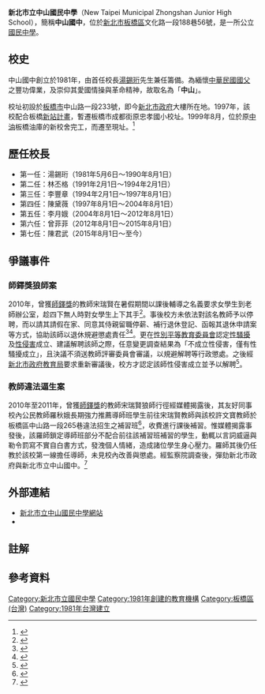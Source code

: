 {{Otheruses|subject=[[新北市|新北市]][[板橋區_(台灣)|板橋區]]的一所國民中學|other=其他的中山國中|中山國中}}
{{Multiple issues|
{{Copypaste|time=2022-05-01T07:36:08+00:00}}
{{Newsrelease|time=2022-05-01T07:36:08+00:00}}
{{Refimprove|time=2022-05-01T07:36:08+00:00}}
}}
{{Infobox School
| name = 新北市立中山國中
| address = {{flagicon|TWN}}[[新北市|新北市]][[板橋區_(台灣)|板橋區]]文化路一段188巷56號
| founded = 1981年1月<ref name=學校資料>{{Cite web|url=https://esa.ntpc.edu.tw/jsp/schdata/schdata2.jsp?schno=014505|title=學校資料-新北市立中山國民中學|publisher=新北市政府教育局|access-date= 2021-07-21|archiveurl=https://web.archive.org/web/20210721101920/https://esa.ntpc.edu.tw/jsp/schdata/schdata2.jsp?schno=014505| archivedate=2021-04-21| deadurl=no}}</ref>
| logo = [[File:新北市立中山國民中學校徽.jpg|120px]]
| logo_caption = 校徽
| district = [[新北市|新北市]][[板橋區_(台灣)|板橋區]]民安、廣新、玉光、光仁、新民、西安、漢生、百壽、介壽、雙玉、黃石、挹秀、赤松、流芳、留侯、民權、華江、莊敬、埤墘、永安、忠誠、公館、香丘（自由學區）等里
| schooltype = [[公立|市立]][[初級中學|國民中學]]
| affiliation = [[新北市政府|新北市政府]]
| principal = 陳君武
| free_label = 家長會長
| free_text = 陳啓烽
| publication = 中山愛苗<ref name=中山愛苗>{{cite web| url =https://web.csjh.ntpc.edu.tw/p/403-1000-84.php| title =新北市立中山國民中學網站-中山愛苗|access-date= 2022-05-13|archiveurl=https://web.archive.org/web/20210721101920/https://esa.ntpc.edu.tw/jsp/schdata/schdata2.jsp?schno=014505| archivedate=2021-07-21| deadurl=}}</ref>
| motto = 公、誠、勤、毅
| classes = 七年級30班、八年級29班、九年級30班（共89班）<ref name=學校資料/>
| students = 全校2751人<ref name=學校資料/>
| number = +886-2-2250-8250
| fax = +886-2-2250-8258
| website = [https://www.csjh.ntpc.edu.tw www.csjh.ntpc.edu.tw]
}}

'''新北市立中山國民中學'''（New Taipei Municipal Zhongshan Junior High School），簡稱'''中山國中'''，位於[[新北市|新北市]][[板橋區_(台灣)|板橋區]]文化路一段188巷56號，是一所公立[[國民中學|國民中學]]。

==校史==
中山國中創立於1981年，由首任校長[[湯錫珩|湯錫珩]]先生兼任籌備。為緬懷[[中華民國國父|中華民國國父]]之豐功偉業，及崇仰其愛國情操與革命精神，故取名為「'''中山'''」。

校址初設於[[板橋市|板橋市]]中山路一段233號，即今[[新北市政府|新北市政府]]大樓所在地。1997年，該校配合板橋[[新板橋車站特定專用區|新站計畫]]，暫遷板橋市成都街原忠孝國小校址。1999年8月，位於原[[台灣中油|中油]]板橋油庫的新校舍完工，而遷至現址。<ref name=歷史的軌跡>{{Cite web|url=https://www.csjh.ntpc.edu.tw/p/404-1000-3851.php|title=新北市立中山國民中學網站-歷史的軌跡|access-date= 2021-09-08|archiveurl=https://web.archive.org/web/20210908152917/https://www.csjh.ntpc.edu.tw/p/404-1000-3851.php| archivedate=2021-09-08| deadurl=no}}</ref>

==歷任校長==
*第一任：湯錫珩（1981年5月6日～1990年8月1日）
*第二任：林丕格（1991年2月1日～1994年2月1日）
*第三任：李豐章（1994年2月1日～1997年8月1日）
*第四任：陳黛薇（1997年8月1日～2004年8月1日）
*第五任：李月娥（2004年8月1日～2012年8月1日）
*第六任：曾菲菲（2012年8月1日～2015年8月1日）
*第七任：陳君武（2015年8月1日～至今）

==爭議事件==
===師鐸獎狼師案===
2010年，曾獲[[師鐸獎|師鐸獎]]的教師宋瑞賢在暑假期間以課後輔導之名義要求女學生到老師辦公室，趁四下無人時對女學生上下其手<ref>{{cite web|url =https://news.ltn.com.tw/news/society/paper/515302|title =名師鹹豬手 學校掩護退休|author=何瑞玲|date =2011-08-10|agency=[[自由時報|自由時報]]|access-date=2022-04-24|archive-url=https://web.archive.org/web/20170519035136/http://news.ltn.com.tw/news/society/paper/515302|archive-date=2017-05-19|deadurl=no|language=zh-tw}}</ref>。事後校方未依法對該名教師予以停聘，而以請其請假在家、同意其侍親留職停薪、補行退休登記、函報其退休申請案等方式，協助該師以退休規避懲處責任<ref>{{cite web|url =https://news.ltn.com.tw/news/local/paper/508772|title =師鐸狼師核准退休 監院糾正中山國中|author=郭顏慧、陳慧萍、林曉雲|date =2011-07-15|agency=[[自由時報|自由時報]]|access-date=2022-04-24|archive-url=https://web.archive.org/web/20170515065432/http://news.ltn.com.tw/news/local/paper/508772|archive-date=2017-05-15|deadurl=no|language=zh-tw}}</ref><ref>{{cite web|url =https://www.chinatimes.com/newspapers/20110715000374-260102?chdtv|title =校長縱容性侵 監委糾舉：失格！|author=鄭閔聲|date =2011-07-15|agency=[[中國時報|中國時報]]|access-date=2022-04-24|archive-url=https://web.archive.org/web/20220424114951/https://www.chinatimes.com/newspapers/20110715000374-260102?chdtv|archive-date=2022-04-24|deadurl=no|language=zh-tw}}</ref>。更在[[性別平等教育委員會|性別平等教育委員會]]認定[[性騷擾|性騷擾]]及[[性侵害|性侵害]]成立、建議解聘該師之際，任意變更調查結果為「不成立性侵害，僅有性騷擾成立」，且決議不須送教師評審委員會審議，以規避解聘等行政懲處。之後經[[新北市政府教育局|新北市政府教育局]]要求重新審議後，校方才認定該師性侵害成立並予以解聘<ref>{{cite web|url =https://www.cy.gov.tw/Message_Message/21607/%E6%96%B0%E5%8C%97%E5%B8%82%E5%B8%AB%E9%90%B8%E7%8D%8E%E7%8B%BC%E5%B8%AB%E6%A1%88%E6%96%B0%E8%81%9E%E7%A8%BF.pdf|title =新北市師鐸獎狼師案新聞稿|publisher=[[監察院|監察院]]|access-date=2022-04-24|archive-url=https://web.archive.org/web/20220424120359/https://www.cy.gov.tw/Message_Message/21607/%E6%96%B0%E5%8C%97%E5%B8%82%E5%B8%AB%E9%90%B8%E7%8D%8E%E7%8B%BC%E5%B8%AB%E6%A1%88%E6%96%B0%E8%81%9E%E7%A8%BF.pdf|archive-date=2022-04-24|deadurl=no|language=zh-tw}}</ref>。

===教師違法逼生案===
2010年至2011年，曾獲[[師鐸獎|師鐸獎]]的教師宋瑞賢狼師行徑經媒體揭露後，其友好同事校內公民教師羅秋娥長期強力推薦導師班學生前往宋瑞賢教師與該校許文寶教師於板橋區中山路一段265巷違法招生之補習班<ref>{{cite web| url =https://tw.news.yahoo.com/%E8%A2%AB%E7%9B%A3%E9%99%A2%E6%8F%90%E6%A1%88%E7%B3%BE%E6%AD%A3-%E8%AD%B0%E5%93%A1%E8%A6%81%E6%B1%82%E8%AC%9B%E6%B8%85%E6%A5%9A-160000334.html| title =被監院提案糾正 議員要求講清楚| author =潘鴻志、王志誠|agency  =[[台灣新生報|台灣新生報]]|date =2018-06-26|access-date =2022-05-13|language =zh-tw|archive-url =https://web.archive.org/web/20220513074231/https://tw.news.yahoo.com/%E8%A2%AB%E7%9B%A3%E9%99%A2%E6%8F%90%E6%A1%88%E7%B3%BE%E6%AD%A3-%E8%AD%B0%E5%93%A1%E8%A6%81%E6%B1%82%E8%AC%9B%E6%B8%85%E6%A5%9A-160000334.html|archive-date =2022-05-13|dead-url =no}}</ref>，收費進行課後補習。惟媒體揭露事發後，該羅師鎖定導師班部分不配合前往該補習班補習的學生，動輒以言詞威逼與勒令罰寫不實自白書方式，發洩個人情緒，造成諸位學生身心壓力。羅師其後仍任教於該校第一線擔任導師，未見校內改善與懲處。經監察院調查後，彈劾新北市政府與新北市立中山國中。<ref>{{cite web| url =https://www.cy.gov.tw/News_Content.aspx?n=124&sms=8912&s=12910&fbclid=IwAR1DrK0FlbTcVg_kkBbfGEbTxW9EtrPQs30MyYpfo8UEyLntRCz2lKNRRRo| title =未依法調查教師兼職補習、違法搜查學生物品、不當要求學生撰寫自白書及違規單、未輔導學生卻作成個別訪談紀錄，監院糾正新北市政府教育局、中山國中|publisher =[[監察院|監察院]]|date =2018-06-15|access-date =2022-05-13|language =zh-tw|archive-url =https://web.archive.org/web/20220513074756/https://www.cy.gov.tw/News_Content.aspx?n=124&sms=8912&s=12910|archive-date =2022-05-13|dead-url =no}}</ref>

==外部連結==
*[https://www.csjh.ntpc.edu.tw 新北市立中山國民中學網站] {{Wayback|url=https://www.csjh.ntpc.edu.tw/ |date=20211108090653 }}
*{{facebook|新北市立中山國中-2185762214796603|新北市立中山國中}}

==註解==
{{NoteFoot}}

==參考資料==
<references />

{{新北市國民中小學列表}}

[[Category:新北市立國民中學|Category:新北市立國民中學]]
[[Category:1981年創建的教育機構|Category:1981年創建的教育機構]]
[[Category:板橋區_(台灣)|Category:板橋區 (台灣)]]
[[Category:1981年台灣建立|Category:1981年台灣建立]]